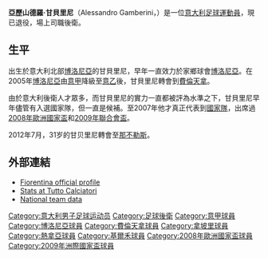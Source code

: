 {{noteta
|G1=意甲
|G2=足球
|G3=UEFA
|T=zh-hans:亚历山德罗·甘贝里尼;zh-hk:阿歷辛度·甘巴連尼;zh-tw:亞歷山德羅·甘貝里尼;
|1=zh-hans:甘贝里尼;zh-hk:甘巴連尼;zh-tw:甘貝里尼;
|2=zh-hans:亚历山德罗;zh-hk:阿歷辛度;zh-tw:亞歷山德羅;
}}
{{Football player infobox
| playername         = 亞歷山德羅·甘貝里尼<br />''Alessandro Gamberini''
| image              = AlessandroGamberini.jpg
| fullname           = Alessandro Gamberini
| nickname           = 
| dateofbirth        = {{birth date and age|1981|8|27}}
| cityofbirth        = [[博洛尼亞|博洛尼亞]]
| countryofbirth     = {{ITA}}
| height             = 1.85m
| currentclub        = 
| clubnumber         = 
| position           = [[中堅|中堅]]
| youthyears1        = 
| youthclubs1        = [[博洛尼亞足球俱樂部|博洛尼亞]]
| years1 = 1999–2005 | clubs1 = [[博洛尼亞足球俱樂部|博洛尼亞]]      | caps1 = 78 | goals1 = 0
| years2 = 2002–2003 | clubs2 = → [[維羅納足球俱樂部|維羅納]]       | caps2 = 20 | goals2 = 0
| years3 = 2005–2012 | clubs3 = [[費倫天拿|費倫天拿]]                         | caps3 = 194 | goals3 = 6
| years4 = 2012–2014 | clubs4 = [[那不勒斯足球俱乐部|那不勒斯]]      | caps4 = 25 | goals4 = 1
| years5 = 2013–2014 | clubs5 = → [[热那亚板球与足球俱乐部|热那亚]] | caps5 = 10 | goals5 = 0
| years6 = 2014–2018 | clubs6 = [[切沃维罗纳足球俱乐部|切沃]]        | caps6 = 85 | goals6 = 1
| totalcaps = 412 | totalgoals = 8
| nationalyears1 = 2000       | nationalteam1 = [[義大利21歲以下國家足球隊|義大利U20]] | nationalcaps1 = 1 | nationalgoals1 = 0
| nationalyears2 = 2001–2004 | nationalteam2 = [[義大利21歲以下國家足球隊|義大利U21]] | nationalcaps2 = 4 | nationalgoals2 = 0
| nationalyears3 = 2007–2011 | nationalteam3 = {{fb|ITA}}                             | nationalcaps3 = 8 | nationalgoals3 = 0
| medaltemplates = {{Medal|Sport|男子[[足球|足球]]}}
{{medal|Country|{{fb|ITA}}}}
{{Medal|Comp|[[歐洲U-21足球錦標賽|歐洲U-21足球錦標賽]]|}}
{{Medal|W|2004年德國|}}
}}
'''亞歷山德羅·甘貝里尼'''（Alessandro Gamberini，{{bd|1981年|8月27日|catidx=Gamberini, Alessandro}}）是一位[[意大利|意大利]][[足球|足球]][[運動員|運動員]]，現已退役，場上司職後衛。

==生平==
出生於意大利北部[[博洛尼亞|博洛尼亞]]的甘貝里尼，早年一直效力於家鄉球會[[博洛尼亞足球俱樂部|博洛尼亞]]。在2005年[[博洛尼亞足球俱樂部|博洛尼亞]]由[[意甲|意甲]]降級至[[意乙|意乙]]後，甘貝里尼轉會到[[費倫天拿|費倫天拿]]。

由於意大利後衛人才眾多，而甘貝里尼的實力一直都被評為水準之下，甘貝里尼早年儘管有入選國家隊，但一直是候補。至2007年他才真正代表到[[意大利國家足球隊|國家隊]]，出席過[[2008年歐洲國家盃|2008年歐洲國家盃]]和[[2009年聯合會盃|2009年聯合會盃]]。

2012年7月，31岁的甘贝里尼轉會至[[那不勒斯足球俱乐部|那不勒斯]]。

==外部連結==
*[https://archive.is/20130114003516/http://it.violachannel.tv/dettaglio-team/items/player_374.html Fiorentina official profile] {{it icon}}
*[http://www.tuttocalciatori.net/Gamberini_Alessandro Stats at Tutto Calciatori] {{Wayback|url=http://www.tuttocalciatori.net/Gamberini_Alessandro |date=20201127134254 }} {{it icon}}
*[https://web.archive.org/web/20120308102843/http://www.figc.it/nazionali/DettaglioConvocato?codiceConvocato=2084&squadra=1 National team data] {{it icon}}

{{2008年歐洲足球錦標賽意大利參賽名單}}
{{2009年聯合會盃意大利參賽名單}}

{{DEFAULTSORT:Gamberini, Alessandro}}
[[Category:意大利男子足球运动员|Category:意大利男子足球运动员]]
[[Category:足球後衛|Category:足球後衛]]
[[Category:意甲球員|Category:意甲球員]]
[[Category:博洛尼亞球員|Category:博洛尼亞球員]]
[[Category:費倫天拿球員|Category:費倫天拿球員]]
[[Category:拿坡里球員|Category:拿坡里球員]]
[[Category:熱拿亞球員|Category:熱拿亞球員]]
[[Category:基爾禾球員|Category:基爾禾球員]]
[[Category:2008年歐洲國家盃球員|Category:2008年歐洲國家盃球員]]
[[Category:2009年洲際國家盃球員|Category:2009年洲際國家盃球員]]